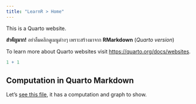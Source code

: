 ```yaml
---
title: "LearnR > Home"
---
```


This is a Quarto website.

**สำคัญมาก!** อย่าลืมคลิกดูเมนูต่างๆ เพราะสร้างมาจาก **RMarkdown** (*Quarto version*)

To learn more about Quarto websites visit <https://quarto.org/docs/websites>.

```r
1 + 1
```

## Computation in Quarto Markdown

Let's [see this file](computations.qmd), it has a computation and graph to show.

